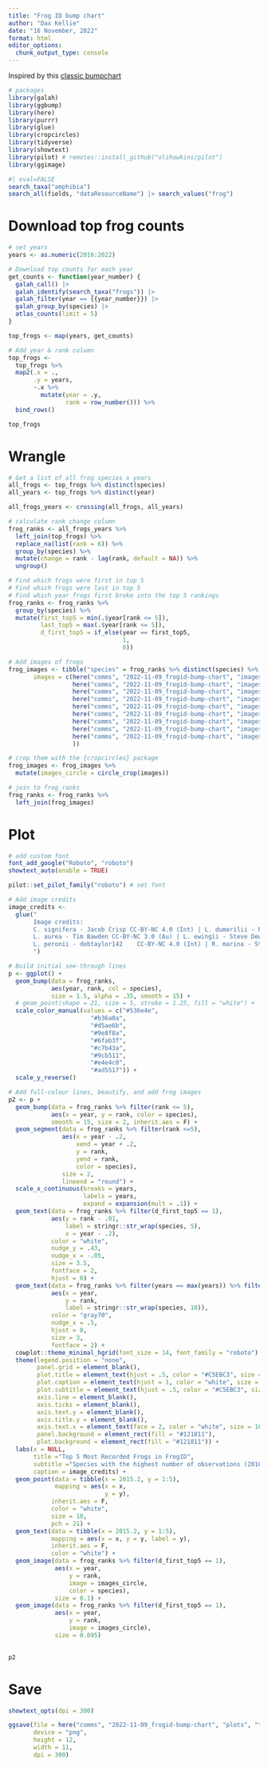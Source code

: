 ```yaml
---
title: "Frog ID bump chart"
author: "Dax Kellie"
date: "16 November, 2022"
format: html
editor_options: 
  chunk_output_type: console
---
```


Inspired by this [classic bumpchart](https://github.com/davidsjoberg/ggbump/wiki/My-year-on-Spotify)

```r
# packages
library(galah)
library(ggbump)
library(here)
library(purrr)
library(glue)
library(cropcircles)
library(tidyverse)
library(showtext)
library(pilot) # remotes::install_github("olihawkins/pilot")
library(ggimage)
```

```r
#| eval=FALSE
search_taxa("amphibia")
search_all(fields, "dataResourceName") |> search_values("frog")
```

# Download top frog counts

```r
# set years
years <- as.numeric(2016:2022)

# Download top counts for each year
get_counts <- function(year_number) {
  galah_call() |>
  galah_identify(search_taxa("frogs")) |>
  galah_filter(year == {{year_number}}) |>
  galah_group_by(species) |>
  atlas_counts(limit = 5)
}

top_frogs <- map(years, get_counts)

# Add year & rank column
top_frogs <- 
  top_frogs %>%
  map2(.x = .,
       .y = years, 
       ~.x %>% 
         mutate(year = .y,
                rank = row_number())) %>%
  bind_rows()

top_frogs
```


# Wrangle

```r
# Get a list of all frog species x years
all_frogs <- top_frogs %>% distinct(species)
all_years <- top_frogs %>% distinct(year)

all_frogs_years <- crossing(all_frogs, all_years)

# calculate rank change column
frog_ranks <- all_frogs_years %>%
  left_join(top_frogs) %>%
  replace_na(list(rank = 6)) %>%
  group_by(species) %>%
  mutate(change = rank - lag(rank, default = NA)) %>%
  ungroup()
```


```r
# Find which frogs were first in top 5
# Find which frogs were last in top 5
# Find which year frogs first broke into the top 5 rankings
frog_ranks <- frog_ranks %>%
  group_by(species) %>%
  mutate(first_top5 = min(.$year[rank <= 5]),
         last_top5 = max(.$year[rank <= 5]),
         d_first_top5 = if_else(year == first_top5,
                                1,
                                0))
```


```r
# Add images of frogs
frog_images <- tibble("species" = frog_ranks %>% distinct(species) %>% pull(species),
       images = c(here("comms", "2022-11-09_frogid-bump-chart", "images", "frog_1.jfif"),
                  here("comms", "2022-11-09_frogid-bump-chart", "images", "frog_2.jfif"),
                  here("comms", "2022-11-09_frogid-bump-chart", "images", "frog_3.jfif"),
                  here("comms", "2022-11-09_frogid-bump-chart", "images", "frog_4.jfif"),
                  here("comms", "2022-11-09_frogid-bump-chart", "images", "frog_5.jfif"),
                  here("comms", "2022-11-09_frogid-bump-chart", "images", "frog_6.jfif"),
                  here("comms", "2022-11-09_frogid-bump-chart", "images", "frog_7.jfif"),
                  here("comms", "2022-11-09_frogid-bump-chart", "images", "frog_8.jfif"),
                  here("comms", "2022-11-09_frogid-bump-chart", "images", "frog_9.jfif")
                  ))

# crop them with the {cropcircles} package
frog_images <- frog_images %>%
  mutate(images_circle = circle_crop(images))

# join to frog_ranks
frog_ranks <- frog_ranks %>%
  left_join(frog_images)
```



# Plot

```r
# add custom font
font_add_google("Roboto", "roboto")
showtext_auto(enable = TRUE)

pilot::set_pilot_family("roboto") # set font

# Add image credits
image_credits <- 
  glue("
       Image credits:
       C. signifera - Jacob Crisp CC-BY-NC 4.0 (Int) | L. dumerilii - Peter Crowcroft CC-BY-NC 4.0 (Int) | L. tasmaniensis - bigfootbotanical CC-BY-NC 4.0 (Int)
       L. aurea - Tim Bawden CC-BY-NC 3.0 (Au) | L. ewingii - Steve Dew CC-BY-NC 4.0 (Int) | L. fallax - juliegraham173 CC-BY-NC 4.0 (Int)
       L. peronii - debtaylor142	CC-BY-NC 4.0 (Int) | R. marina - Steve Dew CC-BY-NC 4.0 (Int)
       ")

# Build initial see-through lines
p <- ggplot() +
  geom_bump(data = frog_ranks,
            aes(year, rank, col = species),
            size = 1.5, alpha = .35, smooth = 15) +
  # geom_point(shape = 21, size = 5, stroke = 1.25, fill = "white") + 
  scale_color_manual(values = c("#536e4e",
                       "#b36a0a",
                       "#d5ae6b",
                       "#9e8f8a",
                       "#6fab3f",
                       "#c7b43a",
                       "#9cb511",
                       "#e4e4c0",
                       "#ad5517")) +
  scale_y_reverse()

# Add full-colour lines, beautify, and add frog images
p2 <- p + 
  geom_bump(data = frog_ranks %>% filter(rank <= 5), 
            aes(x = year, y = rank, color = species), 
            smooth = 15, size = 2, inherit.aes = F) +
  geom_segment(data = frog_ranks %>% filter(rank <=5),
               aes(x = year - .2, 
                   xend = year + .2, 
                   y = rank, 
                   yend = rank, 
                   color = species),
               size = 2,
               lineend = "round") +
  scale_x_continuous(breaks = years,
                     labels = years, 
                     expand = expansion(mult = .1)) +
  geom_text(data = frog_ranks %>% filter(d_first_top5 == 1),
            aes(y = rank - .01, 
                label = stringr::str_wrap(species, 5), 
                x = year - .2),
            color = "white",
            nudge_y = .43,
            nudge_x = -.05,
            size = 3.5,
            fontface = 2,
            hjust = 0) +
  geom_text(data = frog_ranks %>% filter(years == max(years)) %>% filter(rank < 6),
            aes(x = year, 
                y = rank, 
                label = stringr::str_wrap(species, 10)),
            color = "gray70",
            nudge_x = .5,
            hjust = 0,
            size = 3,
            fontface = 2) +
  cowplot::theme_minimal_hgrid(font_size = 14, font_family = "roboto") +
  theme(legend.position = "none",
        panel.grid = element_blank(),
        plot.title = element_text(hjust = .5, color = "#C5EBC3", size = 22),
        plot.caption = element_text(hjust = 1, color = "white", size = 8),
        plot.subtitle = element_text(hjust = .5, color = "#C5EBC3", size = 18),
        axis.line = element_blank(),
        axis.ticks = element_blank(),
        axis.text.y = element_blank(),
        axis.title.y = element_blank(),
        axis.text.x = element_text(face = 2, color = "white", size = 16),
        panel.background = element_rect(fill = "#121811"),
        plot.background = element_rect(fill = "#121811")) +
  labs(x = NULL,
       title ="Top 5 Most Recorded Frogs in FrogID",
       subtitle ="Species with the highest number of observations (2016-2022)",
       caption = image_credits) +
  geom_point(data = tibble(x = 2015.2, y = 1:5), 
             mapping = aes(x = x, 
                           y = y), 
            inherit.aes = F,
            color = "white",
            size = 10,
            pch = 21) +
  geom_text(data = tibble(x = 2015.2, y = 1:5), 
            mapping = aes(x = x, y = y, label = y), 
            inherit.aes = F,
            color = "white") +
  geom_image(data = frog_ranks %>% filter(d_first_top5 == 1),
             aes(x = year, 
                 y = rank, 
                 image = images_circle, 
                 color = species), 
             size = 0.1) +
  geom_image(data = frog_ranks %>% filter(d_first_top5 == 1),
             aes(x = year, 
                 y = rank, 
                 image = images_circle), 
             size = 0.095)
  

p2
```

# Save

```r
showtext_opts(dpi = 300)

ggsave(file = here("comms", "2022-11-09_frogid-bump-chart", "plots", "top-frogs_logo.png"),
       device = "png",
       height = 12,
       width = 11,
       dpi = 300)
```

